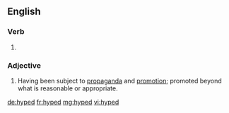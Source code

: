 ==English==

===Verb===
{{head|en|verb form}}

# {{en-past of|hype}}

===Adjective===
{{en-adj}}

# Having been subject to [[propaganda]] and [[promotion]]; promoted beyond what is reasonable or appropriate.

[[de:hyped]]
[[fr:hyped]]
[[mg:hyped]]
[[vi:hyped]]